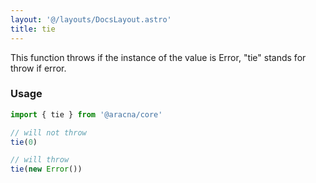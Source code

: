 ```yaml
---
layout: '@/layouts/DocsLayout.astro'
title: tie
---
```


This function throws if the instance of the value is Error, "tie" stands for throw if error.

### Usage

```ts
import { tie } from '@aracna/core'

// will not throw
tie(0)

// will throw
tie(new Error())
```
